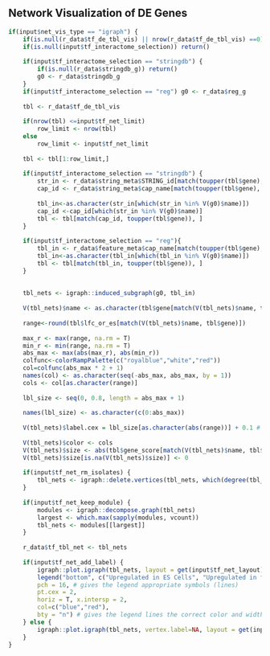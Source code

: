 
## Network Visualization of DE Genes

```r

if(input$net_vis_type == "igraph") {
    if(is.null(r_data$tf_de_tbl_vis) || nrow(r_data$tf_de_tbl_vis) ==0) return()
    if(is.null(input$tf_interactome_selection)) return()
    
    if(input$tf_interactome_selection == "stringdb") {
        if(is.null(r_data$stringdb_g)) return()
        g0 <- r_data$stringdb_g
    }
    if(input$tf_interactome_selection == "reg") g0 <- r_data$reg_g
    
    tbl <- r_data$tf_de_tbl_vis
    
    if(nrow(tbl) <=input$tf_net_limit) 
        row_limit <- nrow(tbl)
    else
        row_limit <- input$tf_net_limit
    
    tbl <- tbl[1:row_limit,]
    
    if(input$tf_interactome_selection == "stringdb") {
        str_in <- r_data$string_meta$STRING_id[match(toupper(tbl$gene), r_data$string_meta$cap_name)]
        cap_id <- r_data$string_meta$cap_name[match(toupper(tbl$gene), r_data$string_meta$cap_name)]
        
        tbl_in<-as.character(str_in[which(str_in %in% V(g0)$name)])
        cap_id <-cap_id[which(str_in %in% V(g0)$name)]
        tbl <- tbl[match(cap_id, toupper(tbl$gene)), ]
    } 
    
    if(input$tf_interactome_selection == "reg"){
        tbl_in <- r_data$feature_meta$cap_name[match(toupper(tbl$gene), r_data$feature_meta$cap_name)]
        tbl_in<-as.character(tbl_in[which(tbl_in %in% V(g0)$name)])
        tbl <- tbl[match(tbl_in, toupper(tbl$gene)), ]
    }
    
  
    tbl_nets <- igraph::induced_subgraph(g0, tbl_in)
    
    V(tbl_nets)$name <- as.character(tbl$gene[match(V(tbl_nets)$name, tbl_in)])
    
    range<-round(tbl$lfc_or_es[match(V(tbl_nets)$name, tbl$gene)])
    
    max_r <- max(range, na.rm = T)
    min_r <- min(range, na.rm = T)
    abs_max <- max(abs(max_r), abs(min_r))
    colfunc<-colorRampPalette(c("royalblue","white","red"))
    col=colfunc(abs_max * 2 + 1)
    names(col) <- as.character(seq(-abs_max, abs_max, by = 1))
    cols <- col[as.character(range)]
    
    lbl_size <- seq(0, 0.8, length = abs_max + 1)
    
    names(lbl_size) <- as.character(c(0:abs_max))
    
    V(tbl_nets)$label.cex = lbl_size[as.character(abs(range))] + 0.1 # give it a min so that no 0s
    
    V(tbl_nets)$color <- cols
    V(tbl_nets)$size <- abs(tbl$gene_score[match(V(tbl_nets)$name, tbl$gene)]) # gene_score, or LFC
    V(tbl_nets)$size[is.na(V(tbl_nets)$size)] <- 0
    
    if(input$tf_net_rm_isolates) {
        tbl_nets <- igraph::delete.vertices(tbl_nets, which(degree(tbl_nets) == 0))
    }
    
    if(input$tf_net_keep_module) {
        modules <- igraph::decompose.graph(tbl_nets)
        largest <- which.max(sapply(modules, vcount))
        tbl_nets <- modules[[largest]]
    }
    
    r_data$tf_tbl_net <- tbl_nets
    
    if(input$tf_net_add_label) {
        igraph::plot.igraph(tbl_nets, layout = get(input$tf_net_layout))
        legend("bottom", c("Upregulated in ES Cells", "Upregulated in fibroblasts"),
        pch = 16, # gives the legend appropriate symbols (lines)
        pt.cex = 2, 
        horiz = T, x.intersp = 2,
        col=c("blue","red"),
        bty = "n") # gives the legend lines the correct color and width
    } else {
        igraph::plot.igraph(tbl_nets, vertex.label=NA, layout = get(input$tf_net_layout))
    }
}

```

